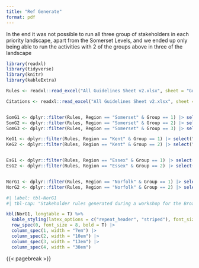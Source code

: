```yaml
---
title: "Ref Generate"
format: pdf
---
```


In the end it was not possible to run all three group of stakeholders in each priority landscape, apart from the Somerset Levels, and we ended up only being able to run the activities with 2 of the groups above in three of the landscape


```R
library(readxl)
library(tidyverse)
library(knitr)
library(kableExtra)
```



```R

Rules <- readxl::read_excel("All Guidelines Sheet v2.xlsx", sheet = "Guidelines for MS")

Citations <- readxl::read_excel("All Guidelines Sheet v2.xlsx", sheet = "Ref List")


SomG1 <- dplyr::filter(Rules, Region == "Somerset" & Group == 1) |> select("Strategies", "Guideline", "Reference", "Implementation")
SomG2 <- dplyr::filter(Rules, Region == "Somerset" & Group == 2) |> select("Strategies", "Guideline", "Reference", "Implementation")
SomG3 <- dplyr::filter(Rules, Region == "Somerset" & Group == 3) |> select("Strategies", "Guideline", "Reference", "Implementation")

KeG1 <- dplyr::filter(Rules, Region == "Kent" & Group == 1) |> select("Strategies", "Guideline", "Reference", "Implementation")
KeG2 <- dplyr::filter(Rules, Region == "Kent" & Group == 2) |> select("Strategies", "Guideline", "Reference", "Implementation")


EsG1 <- dplyr::filter(Rules, Region == "Essex" & Group == 1) |> select("Strategies", "Guideline", "Reference", "Implementation")
EsG2 <- dplyr::filter(Rules, Region == "Essex" & Group == 2) |> select("Strategies", "Guideline", "Reference", "Implementation")


NorG1 <- dplyr::filter(Rules, Region == "Norfolk" & Group == 1) |> select("Strategies", "Guideline", "Reference", "Implementation")
NorG2 <- dplyr::filter(Rules, Region == "Norfolk" & Group == 2) |> select("Strategies", "Guideline", "Reference", "Implementation")
```

```R
#| label: tbl-NorG1
#| tbl-cap: "Stakeholder rules generated during a workshop for the Broads group 1 (conservationists). See @tbl-Citations for full citation of each reference"

kbl(NorG1, longtable = T) %>% 
  kable_styling(latex_options = c("repeat_header", "striped"), font_size = 7, full_width = F) |> 
  row_spec(0, font_size = 8, bold = T) |> 
  column_spec(1, width = "7em") |> 
  column_spec(2, width = "10em") |>
  column_spec(3, width = "13em") |>
  column_spec(4, width = "30em")
```

{{< pagebreak >}}










